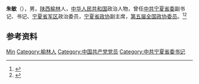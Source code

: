 {{Otheruses|other=名为朱敏的其他人物|朱敏}}

'''朱敏'''（{{bd|1912年||1981年|}}），男，[[陕西|陕西]][[榆林|榆林]]人，[[中华人民共和国|中华人民共和国]]政治人物，曾任[[中共宁夏省委|中共宁夏省委]]副书记、书记、[[宁夏省军区|宁夏省军区]]政治委员，[[宁夏省政协|宁夏省政协]]副主席，[[第五届全国政协委员|第五届全国政协委员]]。<ref>{{cite book|title=宁夏百科全书|author=《宁夏百科全书》编纂委员会编|publisher=宁夏人民出版社|year=1998|isbn=|location=|page=}}</ref><ref>{{Cite book|title=中华人民共和国职官志|author=何虎生, 李耀东, 向常福主编|publisher=中国社会出版社|year=2003|isbn=9787800883934|location=北京|pages=}}</ref>

== 参考资料 ==
{{reflist}}

{{中国人物小作品}}
{{中华人民共和国宁夏回族自治区正职领导人}}

{{Authority control}}
{{DEFAULTSORT:Zhu朱}}
[[Category:朱姓|Min]]
[[Category:榆林人|Category:榆林人]]
[[Category:中国共产党党员|Category:中国共产党党员]]
[[Category:中共宁夏省委书记|Category:中共宁夏省委书记]]